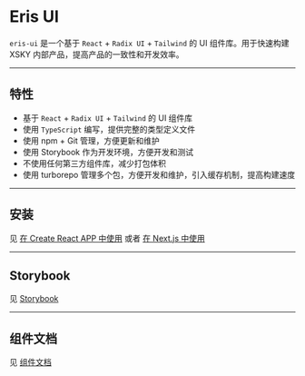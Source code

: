 # Eris UI

`eris-ui` 是一个基于 `React` + `Radix UI` + `Tailwind` 的 UI 组件库。用于快速构建 XSKY 内部产品，提高产品的一致性和开发效率。

---

## 特性

- 基于 `React` + `Radix UI` + `Tailwind` 的 UI 组件库
- 使用 `TypeScript` 编写，提供完整的类型定义文件
- 使用 npm + Git 管理，方便更新和维护
- 使用 Storybook 作为开发环境，方便开发和测试
- 不使用任何第三方组件库，减少打包体积
- 使用 turborepo 管理多个包，方便开发和维护，引入缓存机制，提高构建速度

---

## 安装

见 [在 Create React APP 中使用](/develop/create-react-app) 或者 [在 Next.js 中使用](/develop/nextjs)

---

## Storybook

见 [Storybook](/components)

---

## 组件文档

见 [组件文档](https://xskydata.feishu.cn/wiki/A2PFwHz6ziIWBCkUX3Mcu19ynAc)
